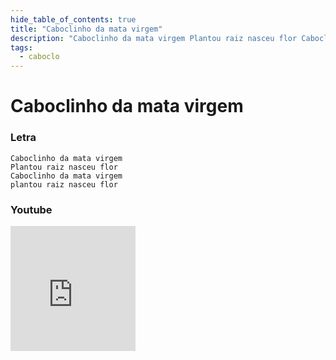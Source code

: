 ```yaml
---
hide_table_of_contents: true
title: "Caboclinho da mata virgem"
description: "Caboclinho da mata virgem Plantou raiz nasceu flor Caboclinho da mata virgem plantou raiz nasceu flor"
tags:
  - caboclo
---
```


# Caboclinho da mata virgem

### Letra

```text
Caboclinho da mata virgem
Plantou raiz nasceu flor
Caboclinho da mata virgem
plantou raiz nasceu flor
```

### Youtube

<iframe
  width="200"
  height="200"
  src="https://www.youtube.com/embed/WBBP0wCWUeI"
  title="YouTube video player"
  frameborder="0"
  allow="accelerometer; autoplay; clipboard-write; encrypted-media; gyroscope; picture-in-picture; web-share"
  referrerpolicy="strict-origin-when-cross-origin"
  allowfullscreen
></iframe>